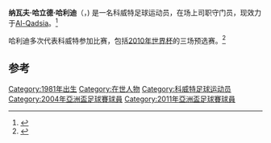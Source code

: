 {{Infobox Football biography
|          playername = 纳瓦夫·哈利迪
|               image = File:نواف الخالدي.jpg
|            fullname = 瓦夫·哈立德·哈利迪
|         dateofbirth = {{birth date and age|1981|5|15|df=yes}}
|         cityofbirth = 
|      countryofbirth = [[科威特|科威特]] {{flagicon|Kuwait}}
|              height = {{height|m=1.81}}<ref>{{cite web|publisher=[[Qadsia_SC_(Kuwait)|Qadsia official website]]|title=Player profile|url=http://www.qadsiafans.com/to/View_cv.php?NewsID=43|accessdate=2011-01-08}}{{dead link|date=2018年1月 |bot=InternetArchiveBot |fix-attempted=yes }} {{ar icon}}</ref>
|            position = [[守门员|守门员]]
|         currentclub = [[Qadsia_SC_(Kuwait)|Al-Qadsia]]
|          clubnumber = 22
|          youthyears = 1995
|          youthclubs = [[Khaitan_Sporting_Club|Khaitan]]
|               years = 1995-2001<br> 2001-
|               clubs = [[Khaitan_Sporting_Club|Khaitan]]<br> [[Qadsia_SC_(Kuwait)|Al-Qadsia]]
|         caps(goals) = 46 (0)<br> 72 (0)
|       nationalyears = 2004-
|        nationalteam = [[科威特国家足球队|科威特]]
| nationalcaps(goals) = 31 (0)
|            pcupdate = 
|            ntupdate = 
}}

'''纳瓦夫·哈立德·哈利迪'''（{{lang-ar|نواف خالد الخالدي}}，{{bd|1981年|5月15日|||N}}) 是一名科威特足球运动员，在场上司职守门员，现效力于[[Qadsia_SC_(Kuwait)|Al-Qadsia]]。<ref>{{cite web|publisher=[[Kuwait_News_Agency|KUNA]]|title=Qadsiya wins Kuwait Crown Prince Cup|url=http://www.kuna.net.kw/NewsAgenciesPublicSite/ArticleDetails.aspx?id=2002586&Language=en|date=2009-06-02|accessdate=2009-06-08}}</ref>

哈利迪多次代表科威特参加比赛，包括[[2010年世界杯|2010年世界杯]]的三场预选赛。<ref>{{FIFA player|177753|Nawaf Al Khaldi}}</ref>

==参考==
{{reflist}}

{{Kuwait Squad 2011 AFC Asian Cup}}

{{DEFAULTSORT:Khaldi Nawaf}}
[[Category:1981年出生|Category:1981年出生]]
[[Category:在世人物|Category:在世人物]]
[[Category:科威特足球运动员|Category:科威特足球运动员]]
[[Category:2004年亞洲盃足球賽球員|Category:2004年亞洲盃足球賽球員]]
[[Category:2011年亞洲盃足球賽球員|Category:2011年亞洲盃足球賽球員]]